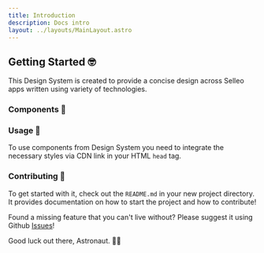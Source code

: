 ```yaml
---
title: Introduction
description: Docs intro
layout: ../layouts/MainLayout.astro
---
```



## Getting Started 🤓

This Design System is created to provide a concise design across Selleo apps written using variety of technologies.

### Components 🧊

<Showcase />

### Usage 🚀

To use components from Design System you need to integrate the necessary styles via CDN link in your HTML `head` tag.

<Deploy />

### Contributing 💼

To get started with it, check out the `README.md` in your new project directory. It provides documentation on how to start the project and how to contribute!

Found a missing feature that you can't live without? Please suggest it using Github [Issues](https://github.com/Selleo/design-system/issues)!

Good luck out there, Astronaut. 🧑‍🚀
